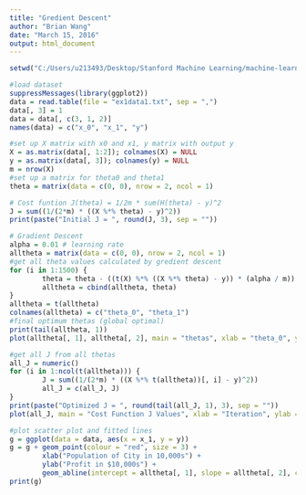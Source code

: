 ```yaml
---
title: "Gredient Descent"
author: "Brian Wang"
date: "March 15, 2016"
output: html_document
---
```

```r
setwd("C:/Users/u213493/Desktop/Stanford Machine Learning/machine-learning-ex1/ex1")

#load dataset
suppressMessages(library(ggplot2))
data = read.table(file = "ex1data1.txt", sep = ",")
data[, 3] = 1
data = data[, c(3, 1, 2)]
names(data) = c("x_0", "x_1", "y")

#set up X matrix with x0 and x1, y matrix with output y
X = as.matrix(data[, 1:2]); colnames(X) = NULL
y = as.matrix(data[, 3]); colnames(y) = NULL
m = nrow(X)
#set up a matrix for theta0 and theta1
theta = matrix(data = c(0, 0), nrow = 2, ncol = 1)

# Cost funtion J(theta) = 1/2m * sum(H(theta) - y)^2
J = sum((1/(2*m) * ((X %*% theta) - y)^2))
print(paste("Initial J = ", round(J, 3), sep = ""))

# Gradient Descent
alpha = 0.01 # learning rate
alltheta = matrix(data = c(0, 0), nrow = 2, ncol = 1)
#get all theta values calculated by gredient descent
for (i in 1:1500) { 
        theta = theta - ((t(X) %*% ((X %*% theta) - y)) * (alpha / m))
        alltheta = cbind(alltheta, theta)
}
alltheta = t(alltheta)
colnames(alltheta) = c("theta_0", "theta_1")
#final optimum thetas (global optimal)
print(tail(alltheta, 1))
plot(alltheta[, 1], alltheta[, 2], main = "thetas", xlab = "theta_0", ylab = "theta_1")

#get all J from all thetas
all_J = numeric()
for (i in 1:ncol(t(alltheta))) {
        J = sum((1/(2*m) * ((X %*% t(alltheta))[, i] - y)^2))
        all_J = c(all_J, J)
}
print(paste("Optimized J = ", round(tail(all_J, 1), 3), sep = ""))
plot(all_J, main = "Cost Function J Values", xlab = "Iteration", ylab = "J Value")

#plot scatter plot and fitted lines
g = ggplot(data = data, aes(x = x_1, y = y))
g = g + geom_point(colour = "red", size = 3) +
        xlab("Population of City in 10,000s") +
        ylab("Profit in $10,000s") +
        geom_abline(intercept = alltheta[, 1], slope = alltheta[, 2], colour = "blue", alpha = 0.01) 
print(g)
```




